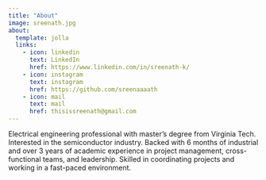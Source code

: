 ```yaml
---
title: "About"
image: sreenath.jpg
about:
  template: jolla
  links:
    - icon: linkedin
      text: LinkedIn
      href: https://www.linkedin.com/in/sreenath-k/
    - icon: instagram
      text: instagram
      href: https://github.com/sreenaaaath
    - icon: mail
      text: mail
      href: thisissreenath@gmail.com
---
```


Electrical engineering professional with master's degree from Virginia Tech. Interested in the semiconductor industry. Backed with 6 months of industrial and over 3 years of academic experience in project management, cross-functional teams, and leadership. Skilled in coordinating projects and working in a fast-paced environment. 


